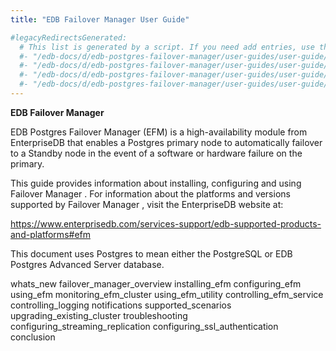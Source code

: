 ```yaml
---
title: "EDB Failover Manager User Guide"

#legacyRedirectsGenerated:
  # This list is generated by a script. If you need add entries, use the `legacyRedirects` key.
  #- "/edb-docs/d/edb-postgres-failover-manager/user-guides/user-guide/4.0/whats_new.html"
  #- "/edb-docs/d/edb-postgres-failover-manager/user-guides/user-guide/4.0/genindex.html"
  #- "/edb-docs/d/edb-postgres-failover-manager/user-guides/user-guide/4.0/conclusion.html"
  #- "/edb-docs/d/edb-postgres-failover-manager/user-guides/user-guide/4.0/index.html"
---
```


**EDB Failover Manager**

EDB Postgres Failover Manager (EFM) is a high-availability module from EnterpriseDB that enables a Postgres primary node to automatically failover to a Standby node in the event of a software or hardware failure on the primary.

This guide provides information about installing, configuring and using Failover Manager . For information about the platforms and versions supported by Failover Manager , visit the EnterpriseDB website at:

 <https://www.enterprisedb.com/services-support/edb-supported-products-and-platforms#efm>

This document uses Postgres to mean either the PostgreSQL or EDB Postgres Advanced Server database.

<div class="toctree" maxdepth="3">

whats_new failover_manager_overview installing_efm configuring_efm using_efm monitoring_efm_cluster using_efm_utility controlling_efm_service controlling_logging notifications supported_scenarios upgrading_existing_cluster troubleshooting configuring_streaming_replication configuring_ssl_authentication conclusion

</div>
